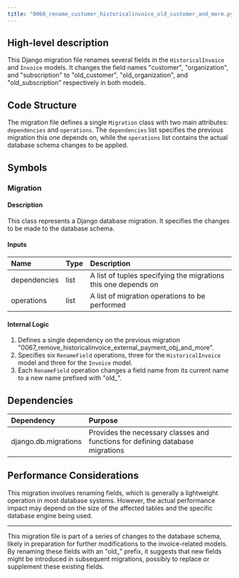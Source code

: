 ```yaml
---
title: "0068_rename_customer_historicalinvoice_old_customer_and_more.py"
---
```


## High-level description
This Django migration file renames several fields in the `HistoricalInvoice` and `Invoice` models. It changes the field names "customer", "organization", and "subscription" to "old_customer", "old_organization", and "old_subscription" respectively in both models.

## Code Structure
The migration file defines a single `Migration` class with two main attributes: `dependencies` and `operations`. The `dependencies` list specifies the previous migration this one depends on, while the `operations` list contains the actual database schema changes to be applied.

## Symbols

### Migration
#### Description
This class represents a Django database migration. It specifies the changes to be made to the database schema.

#### Inputs
| Name | Type | Description |
|:-----|:-----|:------------|
| dependencies | list | A list of tuples specifying the migrations this one depends on |
| operations | list | A list of migration operations to be performed |

#### Internal Logic
1. Defines a single dependency on the previous migration "0067_remove_historicalinvoice_external_payment_obj_and_more".
2. Specifies six `RenameField` operations, three for the `HistoricalInvoice` model and three for the `Invoice` model.
3. Each `RenameField` operation changes a field name from its current name to a new name prefixed with "old_".

## Dependencies
| Dependency | Purpose |
|:-----------|:--------|
| django.db.migrations | Provides the necessary classes and functions for defining database migrations |

## Performance Considerations
This migration involves renaming fields, which is generally a lightweight operation in most database systems. However, the actual performance impact may depend on the size of the affected tables and the specific database engine being used.

___

This migration file is part of a series of changes to the database schema, likely in preparation for further modifications to the invoice-related models. By renaming these fields with an "old_" prefix, it suggests that new fields might be introduced in subsequent migrations, possibly to replace or supplement these existing fields.